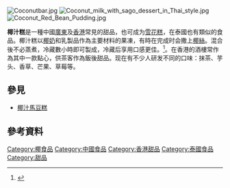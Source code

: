 [[File:Coconutbar.jpg|thumb]]
[[File:Coconut_milk_with_sago_dessert_in_Thai_style.jpg|thumb]]
[[File:Coconut_Red_Bean_Pudding.jpg|thumb]]

'''椰汁糕'''是一種中國[[廣東|廣東]]及[[香港|香港]]常見的甜品，也可成为[[雪花糕|雪花糕]]，在泰國也有類似的食品。椰汁糕以[[椰奶|椰奶]]和乳製品作為主要材料的果凍，有時在完成时会撒上[[椰絲|椰絲]]。混合後不必蒸煮，冷藏數小時即可製成，冷藏后享用口感更佳。<ref>{{Cite web |url=http://fashion.ifeng.com/a/20140520/40011281_0.shtml |title=自家也能吃到酒楼味椰汁红豆糕 |access-date=2016-04-30 |archive-date=2019-08-12 |archive-url=https://web.archive.org/web/20190812021306/http://fashion.ifeng.com/a/20140520/40011281_0.shtml |dead-url=no }}</ref>。在香港的酒樓常作為其中一款點心，供茶客作為飯後甜品。现在有不少人研发不同的口味：抹茶、芋头、香草、芒果、草莓等。

== 參見 ==
*[[馬豆糕|椰汁馬豆糕]]

== 參考資料 ==
{{reflist}}

{{food-stub}}
{{粤菜}}
[[Category:椰食品|Category:椰食品]]
[[Category:中國食品|Category:中國食品]]
[[Category:香港甜品|Category:香港甜品]]
[[Category:泰國食品|Category:泰國食品]]
[[Category:甜品|Category:甜品]]